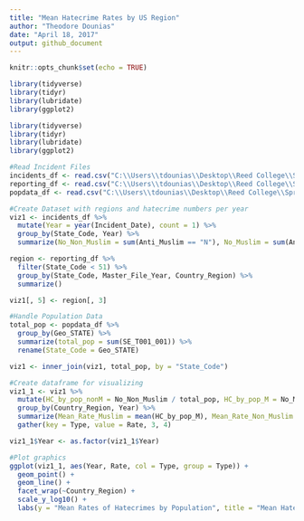 ```yaml
---
title: "Mean Hatecrime Rates by US Region"
author: "Theodore Dounias"
date: "April 18, 2017"
output: github_document
---
```


```r
knitr::opts_chunk$set(echo = TRUE)

library(tidyverse)
library(tidyr)
library(lubridate)
library(ggplot2)
```

```r
library(tidyverse)
library(tidyr)
library(lubridate)
library(ggplot2)

#Read Incident Files
incidents_df <- read.csv("C:\\Users\\tdounias\\Desktop\\Reed College\\Spring 2017\\MATH 241\\Repositories\\anti-muslim_rhetoric\\data\\hatecrime_incidents_2011to13.csv")
reporting_df <- read.csv("C:\\Users\\tdounias\\Desktop\\Reed College\\Spring 2017\\MATH 241\\Repositories\\anti-muslim_rhetoric\\data\\hatecrime_reporters_2011to13.csv")
popdata_df <- read.csv("C:\\Users\\tdounias\\Desktop\\Reed College\\Spring 2017\\MATH 241\\Repositories\\anti-muslim_rhetoric\\data\\Population_data.csv")

#Create Dataset with regions and hatecrime numbers per year
viz1 <- incidents_df %>%
  mutate(Year = year(Incident_Date), count = 1) %>%
  group_by(State_Code, Year) %>%
  summarize(No_Non_Muslim = sum(Anti_Muslim == "N"), No_Muslim = sum(Anti_Muslim == "Y"))

region <- reporting_df %>%
  filter(State_Code < 51) %>%
  group_by(State_Code, Master_File_Year, Country_Region) %>%
  summarize()

viz1[, 5] <- region[, 3]

#Handle Population Data
total_pop <- popdata_df %>%
  group_by(Geo_STATE) %>%
  summarize(total_pop = sum(SE_T001_001)) %>%
  rename(State_Code = Geo_STATE)

viz1 <- inner_join(viz1, total_pop, by = "State_Code")

#Create dataframe for visualizing
viz1_1 <- viz1 %>%
  mutate(HC_by_pop_nonM = No_Non_Muslim / total_pop, HC_by_pop_M = No_Muslim / total_pop) %>%
  group_by(Country_Region, Year) %>%
  summarize(Mean_Rate_Muslim = mean(HC_by_pop_M), Mean_Rate_Non_Muslim = mean(HC_by_pop_nonM)) %>%
  gather(key = Type, value = Rate, 3, 4)

viz1_1$Year <- as.factor(viz1_1$Year)

#Plot graphics
ggplot(viz1_1, aes(Year, Rate, col = Type, group = Type)) +
  geom_point() + 
  geom_line() +
  facet_wrap(~Country_Region) +
  scale_y_log10() +
  labs(y = "Mean Rates of Hatecrimes by Population", title = "Mean Hatecrime Rates by US Region")
```

